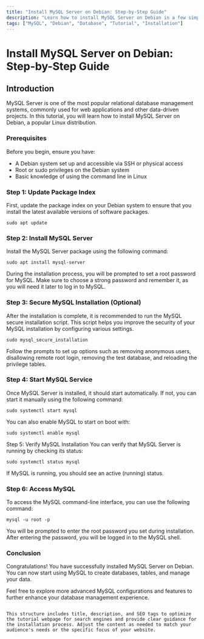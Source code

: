 ```yaml
---
title: "Install MySQL Server on Debian: Step-by-Step Guide"
description: "Learn how to install MySQL Server on Debian in a few simple steps. This tutorial provides a step-by-step guide to help you set up MySQL on your Debian system."
tags: ["MySQL", "Debian", "Database", "Tutorial", "Installation"]
---
```


# Install MySQL Server on Debian: Step-by-Step Guide

## Introduction

MySQL Server is one of the most popular relational database management systems, commonly used for web applications and other data-driven projects. In this tutorial, you will learn how to install MySQL Server on Debian, a popular Linux distribution.

### Prerequisites

Before you begin, ensure you have:

- A Debian system set up and accessible via SSH or physical access
- Root or sudo privileges on the Debian system
- Basic knowledge of using the command line in Linux

### Step 1: Update Package Index

First, update the package index on your Debian system to ensure that you install the latest available versions of software packages.

```mdx
sudo apt update
```
### Step 2: Install MySQL Server
Install the MySQL Server package using the following command:

```mdx
sudo apt install mysql-server
```
During the installation process, you will be prompted to set a root password for MySQL. Make sure to choose a strong password and remember it, as you will need it later to log in to MySQL.

### Step 3: Secure MySQL Installation (Optional)
After the installation is complete, it is recommended to run the MySQL secure installation script. This script helps you improve the security of your MySQL installation by configuring various settings.

```mdx
sudo mysql_secure_installation
```
Follow the prompts to set up options such as removing anonymous users, disallowing remote root login, removing the test database, and reloading the privilege tables.

### Step 4: Start MySQL Service
Once MySQL Server is installed, it should start automatically. If not, you can start it manually using the following command:

```mdx
sudo systemctl start mysql
```
You can also enable MySQL to start on boot with:

```mdx
sudo systemctl enable mysql
```
Step 5: Verify MySQL Installation
You can verify that MySQL Server is running by checking its status:

```mdx
sudo systemctl status mysql
```
If MySQL is running, you should see an active (running) status.

### Step 6: Access MySQL
To access the MySQL command-line interface, you can use the following command:

```mdx
mysql -u root -p
```
You will be prompted to enter the root password you set during installation. After entering the password, you will be logged in to the MySQL shell.

### Conclusion
Congratulations! You have successfully installed MySQL Server on Debian. You can now start using MySQL to create databases, tables, and manage your data.

Feel free to explore more advanced MySQL configurations and features to further enhance your database management experience.

```vbnet

This structure includes title, description, and SEO tags to optimize the tutorial webpage for search engines and provide clear guidance for the installation process. Adjust the content as needed to match your audience's needs or the specific focus of your website.
```
